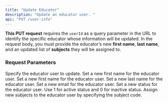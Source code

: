 ```yaml
---
title: "Update Educator"
description: "Update an educator user. "
api: "PUT /user-info"
---
```


**This PUT request** requires the `userId` as a query parameter in the URL to identify the specific educator whose information will be updated. In the request body, you must provide the educator’s new **first name**, **last name**, and an updated list of **subjects** they will be assigned to.

### Request Parameters

<ParamField query="userId" type="string">
  Specify the educator user to update.
</ParamField>

<ParamField body="firstName" type="string">
  Set a new first name for the educator user.
</ParamField>

<ParamField body="firstName" type="string">
  Set a new first name for the educator user.
</ParamField>

<ParamField body="lastName" type="string">
  Set a new last name for the educator user.
</ParamField>

<ParamField body="email" type="string">
  Set a new email for the educator user.
</ParamField>

<ParamField body="status" type="string">
  Set a new status for the educator user. Use 1 for active status and 0 for inactive status.
</ParamField>

<ParamField body="userSubjects" type="string array">
  Assign new subjects to the educator user by specifying the subject code.
</ParamField>